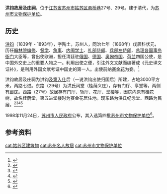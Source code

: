 {{文物保护单位
| 级别 = 县市级
| 省区市 = 苏州市
| 名称 = 洪钧故居及庄祠
| 图片 = Former Residence of Hong Jun 2012-03.JPG
| 编号 = 第四批
| 分类 = 古建筑
| 时代 = 清
| 所在 = [[苏州市|苏州市]][[姑苏区|姑苏区]]
| 登录 = 1998年
}}

'''洪钧故居及庄祠'''，位于[[江苏省|江苏省]][[苏州市|苏州市]][[姑苏区|姑苏区]][[悬桥巷|悬桥巷]]27号、29号。建于清代，为[[苏州市文物保护单位|苏州市文物保护单位]]。

==历史==
[[洪钧|洪钧]]（1839年 - 1893年），字陶土，苏州人，同治七年（1868年）戊辰科状元，历任[[翰林院编修|翰林院编修]]、[[督学|督学]]、[[詹事|詹事]]、[[内阁学士|内阁学士]]、[[礼部侍郎|礼部侍郎]]、[[兵部左侍郎|兵部左侍郎]]、[[总理各国事务衙门|总理各国事务衙门]]大臣等，曾出使欧洲，担任清廷驻[[俄国|俄国]]、[[德国|德国]]、[[奥匈帝国|奥匈帝国]]、[[荷兰|荷兰]]四国公使，是中国外交史上的重要人物之一。利用出使之便，引注外文文献而编著成《元史译文证补》，是利用外国文献考证中国史的第一人。出使前纳[[赛金花|赛金花]]为妾。<ref>{{cite book|title=苏州文脉 |author=王家伦 高万祥 |publisher=东南大学出版社 |year=2019 |isbn=978-7-5641-8401-8 |pages=244-246}}</ref>

洪钧故居及庄祠为洪钧[[及第|及第]][[入仕|入仕]]后（一说洪钧出使归国后）所建，占地3000平方米，两路七进。东路（29号）为洪氏祠堂（桂荫义庄），存有门厅、享堂等，两侧有[[廊庑|廊庑]]。西路（27号）故居存有门厅、轿厅、花厅、堂楼等，因院内原有桂花树，故名桂荫堂，第五进堂楼时为赛金花居住地。现东路为洪氏纪念堂、西路为民居。<ref>{{cite book |title=古韵今风平江录 |author=姑苏区平江街道 |publisher=苏州大学出版社 |year=2016 |isbn=978-7-5672-1761-4 |pages=107-108}}</ref><ref>{{cite book |title=姑苏名宅 |author= 谢勤国 王家伦 陈建红著 |publisher=东南大学出版社 |year=2015 |isbn=978-7-5641-5605-3 |pages=130-133}}</ref><ref>{{cite book|title=苏州古城 平江历史街区 |author=袁以新 主编 |publisher=上海三联书店 |year=2004 |isbn=7542619209 |pages=139-142}}</ref><ref>{{cite newspaper|title=洪钧故居:晚清外交家的生活印记 |author=管有明 |work=苏州日报 |date=2017-06-11}}</ref>

1998年11月24日，[[苏州市人民政府|苏州市人民政府]]公布，其入选第四批[[苏州市文物保护单位|苏州市文物保护单位]]<ref>{{Cite book|title=苏州通史 中华人民共和国卷 1978-2000|last=苏州通史编纂委员会，王国平|publisher=苏州：[[苏州大学出版社|苏州大学出版社]]|year=2019.03|isbn=978-7-5672-2511-4|pages=649}}</ref>。

==参考资料==
{{refs}}

{{coord|31.31696|N|120.62659|E|display=title}}
{{苏州市文物保护单位}}
{{DEFAULTSORT:hongjun}}
[[cat:姑苏区建筑物|cat:姑苏区建筑物]]
[[cat:苏州名人故居|cat:苏州名人故居]]
[[cat:苏州市文物保护单位|cat:苏州市文物保护单位]]